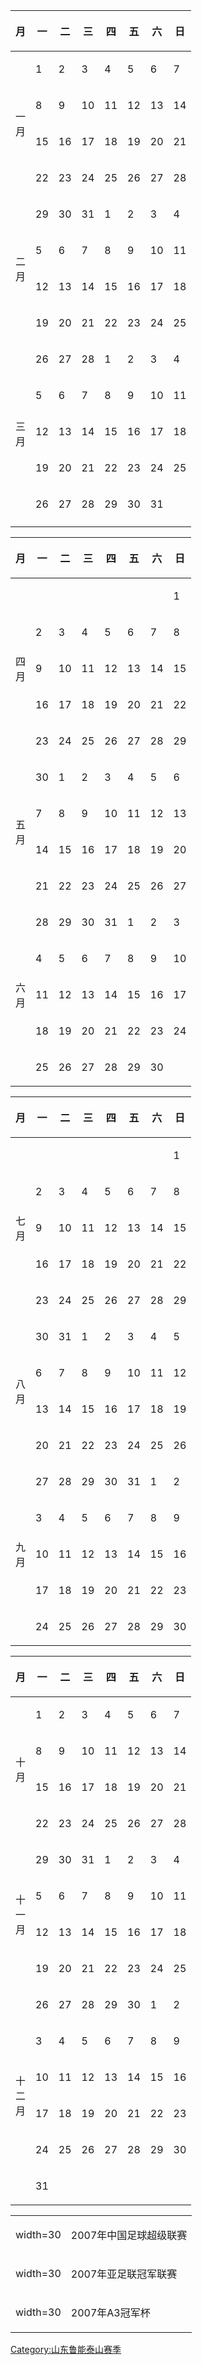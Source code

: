 {{Hidden begin| expanded = yes
| title = 2007赛季完全赛历
| header= |bg1=#ffffdd |bg2= |ta1= |ta2= |extra1= |extra2=
}}
{{col-start}}
{{col-4}}
{| width=100% class="wikitable" style="border: 2px solid black; text-align: center;font-size: 90%"
|-
! 月 !! 一 !! 二 !! 三 !! 四 !! 五 !! 六 !! 日
|-
! rowspan=4|一<br />月
| 1|| 2|| 3|| 4|| 5|| 6|| 7
|-
| 8|| 9||10||11||12||13||14
|-
|15||16||17||18||19||20||21
|-
|22||23||24||25||26||27||28
|-
! rowspan=4|二<br />月
|29||30||31|| 1|| 2|| 3|| 4
|-
| 5|| 6|| 7|| 8|| 9||10||11
|-
|12||13||14||15||16||17||18
|-
|19||20||21||22||23||24||25
|-
! rowspan=6|三<br />月
|26||27||28|| 1|| 2||{{fbc mcc|联}} 3|| 4
|-
| 5|| 6||{{fbc mcc|亚}} 7|| 8|| 9||10||{{fbc mcc|联}}11
|-
|12||13||14||15||16||{{fbc mcc|联}}17||18
|-
|19||20||{{fbc mcc|亚}}21||22||23||24||25
|-
|26||27||28||29||30||31||  
|-
|{{0}}||  ||  ||  ||  ||  || 
|}
{{col-4}}
{| width=100% class="wikitable" style="border: 2px solid black; text-align: center;font-size: 90%"
|-
! 月 !! 一 !! 二 !! 三 !! 四 !! 五 !! 六 !! 日
|-
! rowspan=5|四<br />月
|  ||  ||  ||  ||  ||  ||{{fbc mcc|联}} 1
|-
| 2|| 3|| 4|| 5|| 6||{{fbc mcc|联}} 7|| 8
|-
| 9||10||{{fbc mcc|亚}}11||12||13||14||{{fbc mcc|联}}15
|-
|16||17||18||19||20||{{fbc mcc|联}}21||22
|-
|23||24||{{fbc mcc|亚}}25||26||27||28||{{fbc mcc|联}}29
|-
! rowspan=4|五<br />月
|30|| 1|| 2|| 3|| 4||{{fbc mcc|联}} 5|| 6
|-
| 7|| 8||{{fbc mcc|亚}} 9||10||11||12||{{fbc mcc|联}}13
|-
|14||15||16||17||18||19||20
|-
|21||22||{{fbc mcc|亚}}23||24||25||26||{{fbc mcc|联}}27
|-
! rowspan=5|六<br />月
|28||29||30||{{fbc mcc|联}}31|| 1|| 2|| 3
|-
| 4|| 5|| 6||{{fbc mcc|亚2}} 7|| 8|| 9||{{fbc mcc|亚2}}10
|-
|11||12||{{fbc mcc|亚2}}13||14||15||16||17
|-
|18||19||{{fbc mcc|联}}20||21||22||23||24
|-
|25||26||27||28||29||30||  
|}
{{col-4}}
{| width=100% class="wikitable" style="border: 2px solid black; text-align: center;font-size: 90%"
|-
! 月 !! 一 !! 二 !! 三 !! 四 !! 五 !! 六 !! 日
|-
! rowspan=5|七<br />月
|  ||  ||  ||  ||  ||  || 1
|-
| 2|| 3|| 4|| 5|| 6|| 7|| 8
|-
| 9||10||11||12||13||14||15
|-
|16||17||18||19||20||21||22
|-
|23||24||25||26||27||28||29
|-
! rowspan=4|八<br />月
|30||31|| 1|| 2|| 3|| 4|| 5
|-
| 6|| 7||{{fbc mcc|联}} 8|| 9||10||{{fbc mcc|联}}11||12
|-
|13||14||15||16||17||{{fbc mcc|联}}18||19
|-
|20||21||{{fbc mcc|联}}22||23||24||25||{{fbc mcc|联}}26
|-
! rowspan=5|九<br />月
|27||28||29||30||31|| 1||{{fbc mcc|联}} 2
|-
| 3|| 4||{{fbc mcc|联}} 5|| 6|| 7|| 8||{{fbc mcc|联}} 9
|-
|10||11||12||13||14||{{fbc mcc|联}}15||16
|-
|17||18||19||20||21||{{fbc mcc|联}}22||23
|-
|24||25||26||27||28||29||{{fbc mcc|联}}30
|}
{{col-4}}
{| width=100% class="wikitable" style="border: 2px solid black; text-align: center;font-size: 90%"
|-
! 月 !! 一 !! 二 !! 三 !! 四 !! 五 !! 六 !! 日
|-
! rowspan=4|十<br />月
| 1|| 2|| 3||{{fbc mcc|联}} 4|| 5|| 6|| 7
|-
| 8|| 9||10||11||12||13||14
|-
|15||16||17||18||19||20||21
|-
|22||23||24||25||26||27||28
|-
! rowspan=4|十<br />一<br />月
|29||30||31||{{fbc mcc|联}} 1|| 2|| 3|| 4
|-
| 5|| 6|| 7|| 8|| 9||{{fbc mcc|联}}10||11
|-
|12||13||{{fbc mcc|联}}14||15||16||17||18
|-
|19||20||21||22||23||24||25
|-
! rowspan=6|十<br />二<br />月
|26||27||28||29||30|| 1|| 2
|-
| 3|| 4|| 5|| 6|| 7|| 8|| 9
|-
|10||11||12||13||14||15||16
|-
|17||18||19||20||21||22||23
|-
|24||25||26||27||28||29||30
|-
|31||  ||  ||  ||  ||  ||  
|}
{{col-end}}
{| width=300 cellspacing="0" cellpadding="0" border="0" style="font-size: 90%"
| width=30 {{fbc mcc|联}}
| align="left" | 2007年中国足球超级联赛
|-
| width=30 {{fbc mcc|亚}}
| align="left" |  2007年亚足联冠军联赛
|-
| width=30 {{fbc mcc|亚2}}
| align="left" | 2007年A3冠军杯
|}
{{Hidden end}}
<noinclude>
{{DEFAULTSORT:Calendar 2007 Shandong Luneng Taishan}}
[[Category:山东鲁能泰山赛季]]
</noinclude>